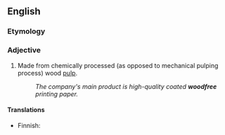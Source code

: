 ==English==

===Etymology===
{{suffix|en|wood|free}}

===Adjective===
{{en-adj|-}}

# {{lb|en|of paper}} Made from chemically processed (as opposed to mechanical pulping process) wood [[pulp]].
#: ''The company's main product is high-quality coated '''woodfree''' printing paper.''

====Translations====
{{trans-top|Made from chemically processed (as opposed to mechanical pulping process) wood pulp.}}
* Finnish: {{t|fi|puuvapaa}}
{{trans-mid}}
{{trans-bottom}}